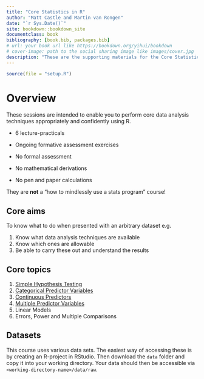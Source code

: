 ```yaml
--- 
title: "Core Statistics in R"
author: "Matt Castle and Martin van Rongen"
date: "`r Sys.Date()`"
site: bookdown::bookdown_site
documentclass: book
bibliography: [book.bib, packages.bib]
# url: your book url like https://bookdown.org/yihui/bookdown
# cover-image: path to the social sharing image like images/cover.jpg
description: "These are the supporting materials for the Core Statistics modules of the PSLS Biostatistics Initiative, Cambridge University." 
---
```


```r
source(file = "setup.R")
```

# Overview

These sessions are intended to enable you to perform core data analysis techniques appropriately and confidently using R.

- 6 lecture-practicals
- Ongoing formative assessment exercises
- No formal assessment

- No mathematical derivations
- No pen and paper calculations

They are **not** a “how to mindlessly use a stats program” course!

## Core aims
:::highlight
To know what to do when presented with an arbitrary dataset e.g.

1. Know what data analysis techniques are available
2. Know which ones are allowable
3. Be able to carry these out and understand the results
:::

## Core topics

1. [Simple Hypothesis Testing](#cs1-intro)
2. [Categorical Predictor Variables](#cs2-intro)
3. [Continuous Predictors](#cs3-intro) 
4. [Multiple Predictor Variables](#cs4-intro)
5. Linear Models 
6. Errors, Power and Multiple Comparisons

## Datasets {#index-datasets}

This course uses various data sets. The easiest way of accessing these is by creating an R-project in RStudio. Then download the `data` folder and copy it into your working directory. Your data should then be accessible via `<working-directory-name>/data/raw`.
